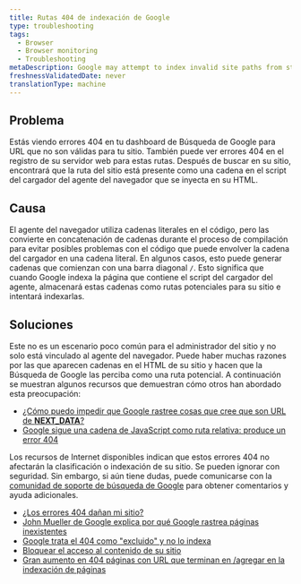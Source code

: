 ```yaml
---
title: Rutas 404 de indexación de Google
type: troubleshooting
tags:
  - Browser
  - Browser monitoring
  - Troubleshooting
metaDescription: Google may attempt to index invalid site paths from strings found in the agent loader.
freshnessValidatedDate: never
translationType: machine
---
```


## Problema

Estás viendo errores 404 en tu dashboard de Búsqueda de Google para URL que no son válidas para tu sitio. También puede ver errores 404 en el registro de su servidor web para estas rutas. Después de buscar en su sitio, encontrará que la ruta del sitio está presente como una cadena en el script del cargador del agente del navegador que se inyecta en su HTML.

## Causa

El agente del navegador utiliza cadenas literales en el código, pero las convierte en concatenación de cadenas durante el proceso de compilación para evitar posibles problemas con el código que puede envolver la cadena del cargador en una cadena literal. En algunos casos, esto puede generar cadenas que comienzan con una barra diagonal `/`. Esto significa que cuando Google indexa la página que contiene el script del cargador del agente, almacenará estas cadenas como rutas potenciales para su sitio e intentará indexarlas.

## Soluciones

Este no es un escenario poco común para el administrador del sitio y no solo está vinculado al agente del navegador. Puede haber muchas razones por las que aparecen cadenas en el HTML de su sitio y hacen que la Búsqueda de Google las perciba como una ruta potencial. A continuación se muestran algunos recursos que demuestran cómo otros han abordado esta preocupación:

* [¿Cómo puedo impedir que Google rastree cosas que cree que son URL de **NEXT_DATA**?](https://stackoverflow.com/questions/75672103/how-can-i-block-google-from-crawling-things-it-thinks-are-urls-from-next-data)
* [Google sigue una cadena de JavaScript como ruta relativa: produce un error 404](https://webmasters.stackexchange.com/questions/50848/google-follows-javascript-string-as-relative-path-produces-404-error)

Los recursos de Internet disponibles indican que estos errores 404 no afectarán la clasificación o indexación de su sitio. Se pueden ignorar con seguridad. Sin embargo, si aún tiene dudas, puede comunicarse con la [comunidad de soporte de búsqueda de Google](https://support.google.com/webmasters/community?hl=en) para obtener comentarios y ayuda adicionales.

* [¿Los errores 404 dañan mi sitio?](https://developers.google.com/search/blog/2011/05/do-404s-hurt-my-site)
* [John Mueller de Google explica por qué Google rastrea páginas inexistentes](https://www.searchenginejournal.com/googlebot-404/239325/)
* [Google trata el 404 como "excluido" y no lo indexa](https://support.google.com/webmasters/thread/59325769?hl=en&msgid=59357731)
* [Bloquear el acceso al contenido de su sitio](https://support.google.com/news/publisher-center/answer/9605477?hl=en)
* [Gran aumento en 404 páginas con URL que terminan en /agregar en la indexación de páginas](https://support.google.com/webmasters/thread/212583650/large-increase-in-404-pages-with-urls-ending-in-aggregate-in-page-indexing?hl=en)